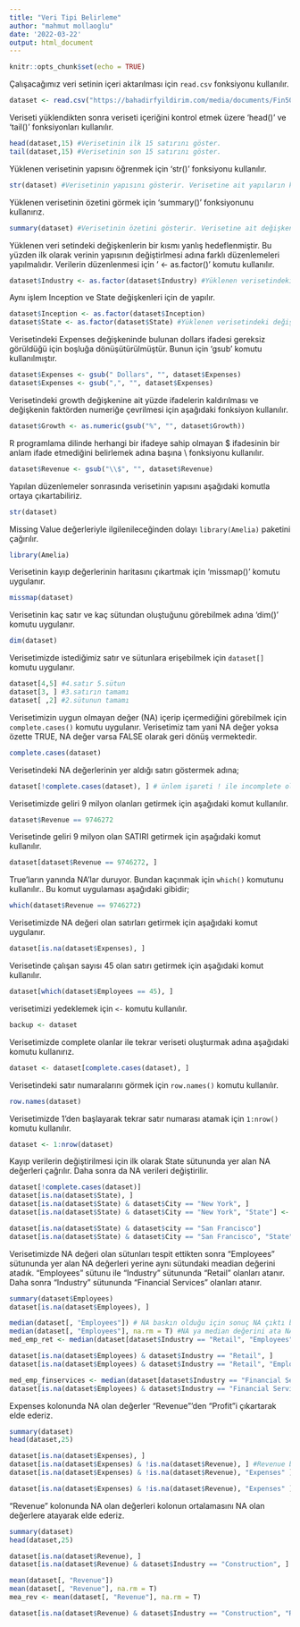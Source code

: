 ```yaml
---
title: "Veri Tipi Belirleme"
author: "mahmut mollaoglu"
date: '2022-03-22'
output: html_document
---
```


```r
knitr::opts_chunk$set(echo = TRUE)
```

Çalışacağımız veri setinin içeri aktarılması için `read.csv` fonksiyonu kullanılır.

```r
dataset <- read.csv("https://bahadirfyildirim.com/media/documents/Fin500.csv")
```

Veriseti yüklendikten sonra veriseti içeriğini kontrol etmek üzere 'head()' ve 'tail()' fonksiyonları kullanılır.

```r
head(dataset,15) #Verisetinin ilk 15 satırını göster.
tail(dataset,15) #Verisetinin son 15 satırını göster.
```

Yüklenen verisetinin yapısını öğrenmek için 'str()' fonksiyonu kullanılır.

```r
str(dataset) #Verisetinin yapısını gösterir. Verisetine ait yapıların karakter mi yoksa sayısal mı olduğunu gösterir.
```

Yüklenen verisetinin özetini görmek için 'summary()' fonksiyonunu kullanırız.

```r
summary(dataset) #Verisetinin özetini gösterir. Verisetine ait değişkenlerin her birisine ait minimum, maksimum vb. istatistiki verilerini verir.
```

Yüklenen veri setindeki değişkenlerin bir kısmı yanlış hedeflenmiştir. Bu yüzden ilk olarak verinin yapısının değiştirlmesi adına farklı düzenlemeleri yapılmalıdır. Verilerin düzenlenmesi için ' <- as.factor()' komutu kullanılır.

```r
dataset$Industry <- as.factor(dataset$Industry) #Yüklenen verisetindeki değerlerin numerikten faktöre çevrilmesini sağlar.
```

Aynı işlem Inception ve State değişkenleri için de yapılır.

```r
dataset$Inception <- as.factor(dataset$Inception)
dataset$State <- as.factor(dataset$State) #Yüklenen verisetindeki değişkenlerin numerikten faktöre çevrilmesini sağlar.
```

Verisetindeki Expenses değişkeninde bulunan dollars ifadesi gereksiz görüldüğü için boşluğa dönüşütürülmüştür. Bunun için 'gsub' komutu kullanılmıştır.

```r
dataset$Expenses <- gsub(" Dollars", "", dataset$Expenses)
dataset$Expenses <- gsub(",", "", dataset$Expenses)
```

Verisetindeki growth değişkenine ait yüzde ifadelerin kaldırılması ve değişkenin faktörden numeriğe çevrilmesi için aşağıdaki fonksiyon kullanılır.

```r
dataset$Growth <- as.numeric(gsub("%", "", dataset$Growth))
```

R programlama dilinde herhangi bir ifadeye sahip olmayan $ ifadesinin bir anlam ifade etmediğini belirlemek adına başına \\ fonksiyonu kullanılır. 

```r
dataset$Revenue <- gsub("\\$", "", dataset$Revenue)
```

Yapılan düzenlemeler sonrasında verisetinin yapısını aşağıdaki komutla ortaya çıkartabiliriz.

```r
str(dataset)
```

Missing Value değerleriyle ilgilenileceğinden dolayı `library(Amelia)` paketini çağırılır.

```r
library(Amelia)
```

Verisetinin kayıp değerlerinin haritasını çıkartmak için 'missmap()' komutu uygulanır.

```r
missmap(dataset)
```

Verisetinin kaç satır ve kaç sütundan oluştuğunu görebilmek adına 'dim()' komutu uygulanır.

```r
dim(dataset)
```

Verisetimizde istediğimiz satır ve sütunlara erişebilmek için `dataset[]` komutu uygulanır.

```r
dataset[4,5] #4.satır 5.sütun
dataset[3, ] #3.satırın tamamı
dataset[ ,2] #2.sütunun tamamı
```

Verisetimizin uygun olmayan değer (NA) içerip içermediğini görebilmek için `complete.cases()` komutu uygulanır. Verisetimiz tam yani NA değer yoksa özette TRUE, NA değer varsa FALSE olarak geri dönüş vermektedir.

```r
complete.cases(dataset)
```

Verisetindeki NA değerlerinin yer aldığı satırı göstermek adına;

```r
dataset[!complete.cases(dataset), ] # ünlem işareti ! ile incomplete olanları getirilir.
```

Verisetimizde geliri 9 milyon olanları getirmek için aşağıdaki komut kullanılır.

```r
dataset$Revenue == 9746272
```

Verisetinde geliri 9 milyon olan SATIRI getirmek için aşağıdaki komut kullanılır.

```r
dataset[dataset$Revenue == 9746272, ]
```

True'ların yanında NA'lar duruyor. Bundan kaçınmak için `which()` komutunu kullanılır.. Bu komut uygulaması aşağıdaki gibidir;

```r
which(dataset$Revenue == 9746272)
```

Verisetimizde NA değeri olan satırları getirmek için aşağıdaki komut uygulanır.

```r
dataset[is.na(dataset$Expenses), ]
```

Verisetinde çalışan sayısı 45 olan satırı getirmek için aşağıdaki komut kullanılır.

```r
dataset[which(dataset$Employees == 45), ]
```

verisetimizi yedeklemek için `<-` komutu kullanılır.

```r
backup <- dataset
```

Verisetimizde complete olanlar ile tekrar veriseti oluşturmak adına aşağıdaki komutu kullanırız.

```r
dataset <- dataset[complete.cases(dataset), ]
```

Verisetindeki satır numaralarını görmek için `row.names()` komutu kullanılır.

```r
row.names(dataset)
```

Verisetimizde 1'den başlayarak tekrar satır numarası atamak için `1:nrow()` komutu kullanılır.

```r
dataset <- 1:nrow(dataset)
```

Kayıp verilerin değiştirilmesi için ilk olarak State sütununda yer alan NA değerleri çağrılır. Daha sonra da NA verileri değiştirilir.

```r
dataset[!complete.cases(dataset)]
dataset[is.na(dataset$State), ]
dataset[is.na(dataset$State) & dataset$City == "New York", ]
dataset[is.na(dataset$State) & dataset$City == "New York", "State"] <- "NY" 

dataset[is.na(dataset$State) & dataset$city == "San Francisco"]
dataset[is.na(dataset$State) & dataset$City == "San Francisco", "State"] <- "CA"
```

Verisetimizde NA değeri olan sütunları tespit ettikten sonra "Employees" sütununda yer alan NA değerleri yerine aynı sütundaki meadian değerini atadık. "Employees" sütunu ile "Industry" sütununda "Retail" olanları atanır. Daha sonra "Industry" sütununda "Financial Services" olanları atanır.

```r
summary(dataset$Employees)
dataset[is.na(dataset$Employees), ]

median(dataset[, "Employees"]) # NA baskın olduğu için sonuç NA çıktı bundan kurultmak için aşağıda verilen komut girilmiştir. 
median(dataset[, "Employees"], na.rm = T) #NA ya median değerini ata NA'yı dikkate alma
med_emp_ret <- median(dataset[dataset$Industry == "Retail", "Employees"], na.rm = T)

dataset[is.na(dataset$Employees) & dataset$Industry == "Retail", ]
dataset[is.na(dataset$Employees) & dataset$Industry == "Retail", "Employees"] <- med_emp_ret

med_emp_finservices <- median(dataset[dataset$Industry == "Financial Services", "Employees"], na.rm = T) 
dataset[is.na(dataset$Employees) & dataset$Industry == "Financial Services", "Employees"] <- med_emp_finservices
```

Expenses kolonunda NA olan değerler "Revenue"'den "Profit"i çıkartarak elde ederiz.

```r
summary(dataset)
head(dataset,25)

dataset[is.na(dataset$Expenses), ]
dataset[is.na(dataset$Expenses) & !is.na(dataset$Revenue), ] #Revenue boş olmaması lazım
dataset[is.na(dataset$Expenses) & !is.na(dataset$Revenue), "Expenses" ] #expenses kolonunu verecek

dataset[is.na(dataset$Expenses) & !is.na(dataset$Revenue), "Expenses" ] <- dataset[is.na(dataset$Expenses) & !is.na(dataset$Revenue), "Revenue" ] - dataset[is.na(dataset$Expenses) & !is.na(dataset$Revenue), "Profit" ] 
```

"Revenue" kolonunda NA olan değerleri kolonun ortalamasını NA olan değerlere atayarak elde ederiz.

```r
summary(dataset)
head(dataset,25)

dataset[is.na(dataset$Revenue), ]
dataset[is.na(dataset$Revenue) & dataset$Industry == "Construction", ] #Revenue NA olan Industry'ler Construction

mean(dataset[, "Revenue"])
mean(dataset[, "Revenue"], na.rm = T)
mea_rev <- mean(dataset[, "Revenue"], na.rm = T)

dataset[is.na(dataset$Revenue) & dataset$Industry == "Construction", "Revenue"] <- mea_rev
``` 

